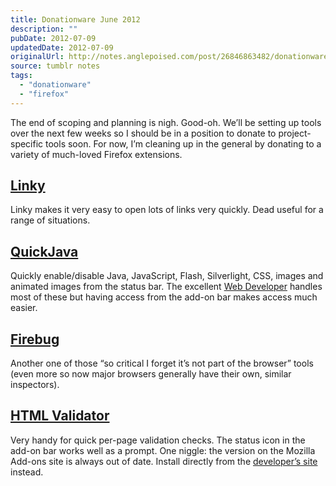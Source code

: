 ```yaml
---
title: Donationware June 2012
description: ""
pubDate: 2012-07-09
updatedDate: 2012-07-09
originalUrl: http://notes.anglepoised.com/post/26846863482/donationware-june-2012
source: tumblr notes
tags:
  - "donationware"
  - "firefox"
---
```


The end of scoping and planning is nigh. Good-oh. We’ll be setting up tools over the next few weeks so I should be in a position to donate to project-specific tools soon. For now, I’m cleaning up in the general by donating to a variety of much-loved Firefox extensions.

## [Linky](https://addons.mozilla.org/en-US/firefox/addon/linky/)

Linky makes it very easy to open lots of links very quickly. Dead useful for a range of situations.

## [QuickJava](https://addons.mozilla.org/en-US/firefox/addon/quickjava/)

Quickly enable/disable Java, JavaScript, Flash, Silverlight, CSS, images and animated images from the status bar. The excellent [Web Developer](/notes/donationware/) handles most of these but having access from the add-on bar makes access much easier.

## [Firebug](https://addons.mozilla.org/en-US/firefox/addon/firebug/)

Another one of those “so critical I forget it’s not part of the browser” tools (even more so now major browsers generally have their own, similar inspectors).

## [HTML Validator](https://addons.mozilla.org/en-US/firefox/addon/html-validator/)

Very handy for quick per-page validation checks. The status icon in the add-on bar works well as a prompt. One niggle: the version on the Mozilla Add-ons site is always out of date. Install directly from the [developer’s site](http://users.skynet.be/mgueury/mozilla/) instead.
